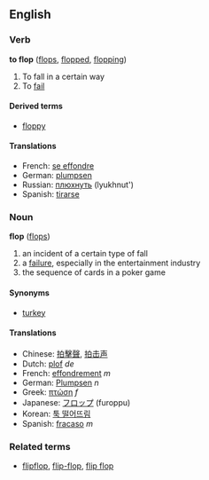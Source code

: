 ==English==
===Verb===
'''to flop''' ([[flops]], [[flopped]], [[flopping]])

# To fall in a certain way<!-- please replace with real def -->
# To [[fail]]

====Derived terms====
*[[floppy]]

====Translations====
*French: [[se effondre]]
*German: [[plumpsen]]
*Russian: [[плюхнуть]] (lyukhnut')
*Spanish: [[tirarse]]

===Noun===
'''flop''' ([[flops]])

# an incident of a certain type of fall<!-- please replace with real def -->
# a [[failure]], especially in the entertainment industry
# the sequence of cards in a poker game

====Synonyms====
*[[turkey]]

====Translations====
*Chinese: [[拍擊聲]], [[拍击声]]
*Dutch: [[plof]] ''de''
*French: [[effondrement]] ''m''
*German: [[Plumpsen]] ''n''
*Greek: [[πτώση]] ''f''
*Japanese: [[フロップ]] (furoppu)
*Korean: [[툭 떨어뜨림]]
*Spanish: [[fracaso]] ''m''

===Related terms===
*[[flipflop]], [[flip-flop]], [[flip flop]]<!-- not sure which are correct -->